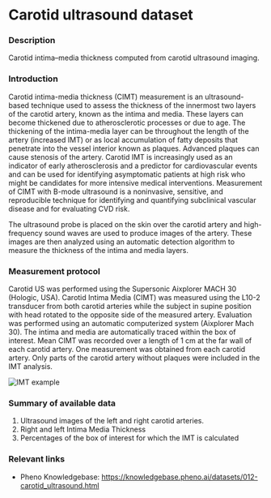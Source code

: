 # Carotid ultrasound dataset

### Description
Carotid intima–media thickness computed from carotid ultrasound imaging.

### Introduction
Carotid intima-media thickness (CIMT) measurement is an ultrasound-based technique used to assess the thickness of the innermost two layers of the carotid artery, known as the intima and media. These layers can become thickened due to atherosclerotic processes or due to age. The thickening of the intima-media layer can be throughout the length of the artery (increased IMT) or as local accumulation of fatty deposits that penetrate into the vessel interior known  as plaques. Advanced plaques can cause stenosis of the artery. Carotid IMT is increasingly used as an indicator of early atherosclerosis and a predictor for cardiovascular events and can be used for identifying asymptomatic patients at high risk who might be candidates for more intensive medical interventions. Measurement of CIMT with B-mode ultrasound is a noninvasive, sensitive, and reproducible technique for identifying and quantifying subclinical vascular disease and for evaluating CVD risk.

The ultrasound probe is placed on the skin over the carotid artery and high-frequency sound waves are used to produce images of the artery. These images are then analyzed using an automatic detection algorithm to measure the thickness of the intima and media layers.

### Measurement protocol
Carotid US was performed using the Supersonic Aixplorer MACH 30 (Hologic, USA). Carotid Intima Media (CIMT) was measured using the L10-2 transducer from both carotid arteries while the subject in supine position with head rotated to the opposite side of the measured artery. Evaluation was performed using an automatic computerized system (Aixplorer Mach 30). The intima and media are automatically traced within the box of interest. Mean CIMT was recorded over a length of 1 cm at the far wall of each carotid artery. One measurement was obtained from each carotid artery. Only parts of the carotid artery without plaques were included in the IMT analysis.

![IMT example](/md/folders/12/imt_lt_sample.png)

### Summary of available data
1. Ultrasound images of the left and right carotid arteries.
2. Right and left Intima Media Thickness
3. Percentages of the box of interest for which the IMT is calculated

### Relevant links
* Pheno Knowledgebase: https://knowledgebase.pheno.ai/datasets/012-carotid_ultrasound.html


